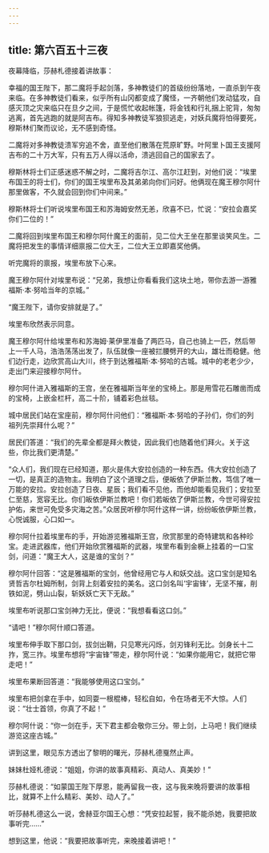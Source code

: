 ```yaml
---
---
---
```

title: 第六百五十三夜
---






夜幕降临，莎赫札德接着讲故事：





幸福的国王陛下，那二魔将手起剑落，多神教徒们的首级纷纷落地，一直杀到午夜来临。在多神教徒们看来，似乎所有山冈都变成了魔怪，一齐朝他们发动猛攻，自感灭顶之灾来临只在旦夕之间，于是慌忙收起帐篷，将金钱和行礼捆上驼背，匆匆逃离，首先逃跑的就是阿吉布。得知多神教徒军狼狈逃走，对妖兵魔将怕得要死，穆斯林们聚而议论，无不感到奇怪。

二魔将对多神教徒溃军穷追不舍，直至他们散落在荒原旷野。叶阿里卜国王支援阿吉布的二十万大军，只有五万人得以活命，溃逃回自己的国家去了。

穆斯林将士们正感迷惑不解之时，二魔将吉尔江、高尔江赶到，对他们说：“埃里布国王的将士们，你们的国王埃里布及其弟弟向你们问好。他俩现在魔王穆尔阿什那里做客，不久就会回到你们中间来。”

穆斯林将士们听说埃里布国王和苏海姆安然无恙，欣喜不已，忙说：“安拉会嘉奖你们二位的！”

二魔将回到埃里布国王和穆尔阿什魔王的面前，见二位大王坐在那里谈笑风生。二魔将把发生的事情详细禀报二位大王，二位大王立即嘉奖他俩。

听完魔将的禀报，埃里布放下心来。

魔王穆尔阿什对埃里布说：“兄弟，我想让你看看我们这块土地，带你去游一游雅福斯·本·努哈当年的京城。”

“魔王陛下，请你安排就是了。”

埃里布欣然表示同意。

魔王穆尔阿什给埃里布和苏海姆·莱伊里准备了两匹马，自己也骑上一匹，然后带上一千人马，浩浩荡荡出发了，队伍就像一座被拦腰劈开的大山，雄壮而稳健。他们边行走，边欣赏高山大川，终于到达雅福斯·本·努哈的古城。城中的老老少少，走出门来迎接穆尔阿什。

穆尔阿什进入雅福斯的王宫，坐在雅福斯当年坐的宝椅上。那是用雪花石雕凿而成的宝椅，上嵌金栏杆，高二十阶，铺着彩色丝毯。

城中居民们站在宝座前，穆尔阿什问他们：“雅福斯·本·努哈的子孙们，你们的列祖列先崇拜什么呢？”

居民们答道：“我们的先辈全都是拜火教徒，因此我们也随着他们拜火。关于这些，你比我们更清楚。”

“众人们，我们现在已经知道，那火是伟大安拉创造的一种东西。伟大安拉创造了一切，是真正的造物主。我明白了这个道理之后，便皈依了伊斯兰教，笃信了唯一万能的安拉。安拉创造了日夜、星辰；我们看不见他，而他却能看见我们；安拉至仁至慈，宽容无比。你们皈依伊斯兰教吧！你们若皈依了伊斯兰教，今世可得安拉护佑，来世可免受多灾海之苦。”众居民听穆尔阿什这样一讲，纷纷皈依伊斯兰教，心悦诚服，心口如一。

穆尔阿什拉着埃里布的手，开始游览雅福斯王宫，欣赏那里的奇特建筑和各种珍宝。走进武器库，他们开始欣赏雅福斯的武器，埃里布看到金橛上挂着的一口宝剑，问道：“魔王大人，这是谁的宝剑？”

穆尔阿什回答：“这是雅福斯的宝剑，他曾经用它与人和妖交战。这口宝剑是知名贤哲吉尔杜姆所制，剑背上刻着安拉的美名。这口剑名叫‘宇宙锋’，无坚不摧，削铁如泥，劈山山裂，斩妖妖亡天下无敌。”

埃里布听说那口宝剑神力无比，便说：“我想看看这口剑。”

“请吧！”穆尔阿什顺口答道。

埃里布伸手取下那口剑，拔剑出鞘，只见寒光闪烁，剑刃锋利无比。剑身长十二拃，宽三拃。埃里布想将“宇宙锋”带走，穆尔阿什说：“如果你能用它，就把它带走吧！”

埃里布果断回答道：“我能够使用这口宝剑。”

埃里布把剑拿在手中，如同耍一根棍棒，轻松自如，令在场者无不大惊。人们说：“壮士首领，你真了不起！”

穆尔阿什说：“你一剑在手，天下君主都会敬你三分。带上剑，上马吧！我们继续游览这座古城。”





讲到这里，眼见东方透出了黎明的曙光，莎赫札德戛然止声。

妹妹杜娅札德说：“姐姐，你讲的故事真精彩、真动人、真美妙！”

莎赫札德说：“如蒙国王陛下厚恩，能再留我一夜，这与我来晚将要讲的故事相比，就算不上什么精彩、美妙、动人了。”

听莎赫札德这么一说，舍赫亚尔国王心想：“凭安拉起誓，我不能杀她，我要把故事听完……”

想到这里，他说：“我要把故事听完，来晚接着讲吧！”